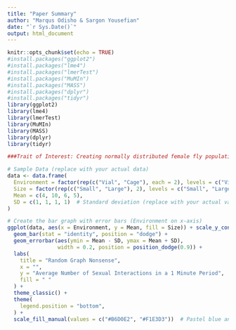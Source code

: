 ```yaml
---
title: "Paper Summary"
author: "Marqus Odisho & Sargon Yousefian"
date: "`r Sys.Date()`"
output: html_document
---
```


```r
knitr::opts_chunk$set(echo = TRUE)
#install.packages("ggplot2")
#install.packages("lme4")
#install.packages("lmerTest")
#install.packages("MuMIn")
#install.packages("MASS")
#install.packages("dplyr")
#install.packages("tidyr")
library(ggplot2)
library(lme4)
library(lmerTest)
library(MuMIn)
library(MASS)
library(dplyr)
library(tidyr)
```

```r
###Trait of Interest: Creating normally distributed female fly populations with average value corresponding to their average number of sexual interactions. Four populations corresponding to the 4 different combinations between female fly size and environment type. (small females in cages, small females in vials, large females in cages, large females in vials)

# Sample Data (replace with your actual data)
data <- data.frame(
  Environment = factor(rep(c("Vial", "Cage"), each = 2), levels = c("Vial", "Cage")),
  Size = factor(rep(c("Small", "Large"), 2), levels = c("Small", "Large")),
  Mean = c(4, 10, 6, 5),
  SD = c(1, 1, 1, 1)  # Standard deviation (replace with your actual values)
)

# Create the bar graph with error bars (Environment on x-axis)
ggplot(data, aes(x = Environment, y = Mean, fill = Size)) + scale_y_continuous(breaks=c(0,2,4,6,8,10)) +
  geom_bar(stat = "identity", position = "dodge") +
  geom_errorbar(aes(ymin = Mean - SD, ymax = Mean + SD), 
                width = 0.2, position = position_dodge(0.9)) +
  labs(
    title = "Random Graph Nonsense",
    x = "",
    y = "Average Number of Sexual Interactions in a 1 Minute Period",
    fill = " " 
  ) +
  theme_classic() +
  theme(
    legend.position = "bottom",
  ) +
  scale_fill_manual(values = c("#B6D0E2", "#F1E3D3"))  # Pastel blue and yellow
```

